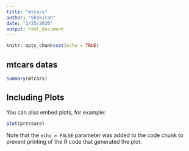 ```yaml
---
title: "mtcars"
author: "Shakirah"
date: "2/25/2020"
output: html_document
---
```


```r
knitr::opts_chunk$set(echo = TRUE)
```

## mtcars datas

```r
summary(mtcars)
```

## Including Plots

You can also embed plots, for example:

```r
plot(pressure)
```

Note that the `echo = FALSE` parameter was added to the code chunk to prevent printing of the R code that generated the plot.
